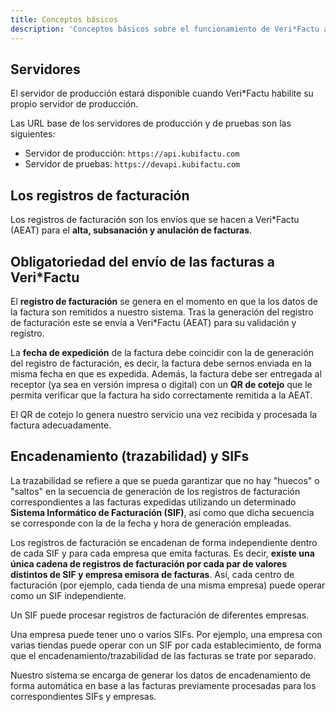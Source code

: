 ```yaml
---
title: Conceptos básicos
description: 'Conceptos básicos sobre el funcionamiento de Veri*Factu a través de KubiFACTU'
---
```


## Servidores

<Warning>El servidor de producción estará disponible cuando Veri*Factu habilite su propio servidor de producción.</Warning>

Las URL base de los servidores de producción y de pruebas son las siguientes:

* Servidor de producción: `https://api.kubifactu.com`
* Servidor de pruebas: `https://devapi.kubifactu.com`

## Los registros de facturación

Los registros de facturación son los envíos que se hacen a Veri*Factu (AEAT) para el **alta, subsanación y anulación de facturas**.

## Obligatoriedad del envío de las facturas a Veri*Factu

El **registro de facturación** se genera en el momento en que la los datos de la factura son remitidos a nuestro sistema. Tras la generación del registro de facturación este se envía a Veri*Factu (AEAT) para su validación y registro.

La **fecha de expedición** de la factura debe coincidir con la de generación del registro de facturación, es decir, la factura debe sernos enviada en la misma fecha en que es expedida. Además, la factura debe ser entregada al receptor (ya sea en versión impresa o digital) con un **QR de cotejo** que le permita verificar que la factura ha sido correctamente remitida a la AEAT.

<Info>El QR de cotejo lo genera nuestro servicio una vez recibida y procesada la factura adecuadamente.</Info>

## Encadenamiento (trazabilidad) y SIFs

La trazabilidad se refiere a que se pueda garantizar que no hay "huecos" o "saltos" en la secuencia de generación de los registros de facturación correspondientes a las facturas expedidas utilizando un determinado **Sistema Informático de Facturación (SIF)**, así como que dicha secuencia se corresponde con la de la fecha y hora de generación empleadas.

Los registros de facturación se encadenan de forma independiente dentro de cada SIF y para cada empresa que emita facturas. Es decir, **existe una única cadena de registros de facturación por cada par de valores distintos de SIF y empresa emisora de facturas**. Así, cada centro de facturación (por ejemplo, cada tienda de una misma empresa) puede operar como un SIF independiente.

<Note>Un SIF puede procesar registros de facturación de diferentes empresas.</Note>

<Tip>Una empresa puede tener uno o varios SIFs. Por ejemplo, una empresa con varias tiendas puede operar con un SIF por cada establecimiento, de forma que el encadenamiento/trazabilidad de las facturas se trate por separado.</Tip>

<Info>Nuestro sistema se encarga de generar los datos de encadenamiento de forma automática en base a las facturas previamente procesadas para los correspondientes SIFs y empresas.</Info>
